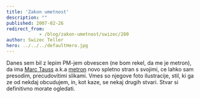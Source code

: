 ```yaml
---
title: 'Zakon umetnost'
description: ""
published: 2007-02-26
redirect_from: 
            - /blog/zakon-umetnost/swizec/280
author: Swizec Teller
hero: ../../../defaultHero.jpg
---
```

Danes sem bil z lepim PM-jem obvescen (ne bom rekel, da me je metron), da ima [Marc Tauss](http://www.marctauss.com/flash.html) a.k.a [metron](http://www.marctauss.com/flash.html) novo spletno stran s svojimi, ce lahko sam presodim, precudovitimi slikami. Vmes so njegove foto ilustracije, stil, ki ga ze od nekdaj obcudujem, in, kot kaze, se nekaj drugih stvari. Stvar si definitivno morate ogledati.